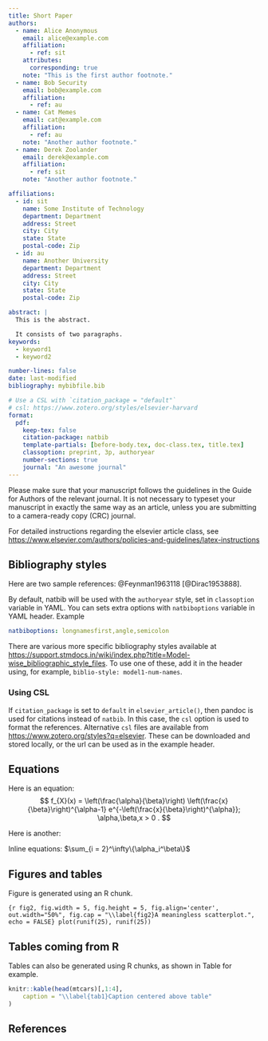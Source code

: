 ```yaml
---
title: Short Paper
authors:
  - name: Alice Anonymous
    email: alice@example.com
    affiliation:
      - ref: sit
    attributes:
      corresponding: true
    note: "This is the first author footnote."
  - name: Bob Security
    email: bob@example.com
    affiliation: 
      - ref: au
  - name: Cat Memes
    email: cat@example.com
    affiliation: 
      - ref: au
    note: "Another author footnote."
  - name: Derek Zoolander
    email: derek@example.com
    affiliation: 
      - ref: sit
    note: "Another author footnote."

affiliations:
  - id: sit
    name: Some Institute of Technology
    department: Department
    address: Street
    city: City
    state: State
    postal-code: Zip
  - id: au
    name: Another University
    department: Department
    address: Street
    city: City
    state: State
    postal-code: Zip

abstract: |
  This is the abstract.

  It consists of two paragraphs.
keywords: 
  - keyword1
  - keyword2

number-lines: false
date: last-modified
bibliography: mybibfile.bib

# Use a CSL with `citation_package = "default"`
# csl: https://www.zotero.org/styles/elsevier-harvard
format:
  pdf:
    keep-tex: false
    citation-package: natbib
    template-partials: [before-body.tex, doc-class.tex, title.tex]
    classoption: preprint, 3p, authoryear
    number-sections: true
    journal: "An awesome journal"
---
```


Please make sure that your manuscript follows the guidelines in the 
Guide for Authors of the relevant journal. It is not necessary to 
typeset your manuscript in exactly the same way as an article, 
unless you are submitting to a camera-ready copy (CRC) journal.

For detailed instructions regarding the elsevier article class, see   <https://www.elsevier.com/authors/policies-and-guidelines/latex-instructions>

## Bibliography styles

Here are two sample references: @Feynman1963118 [@Dirac1953888].

By default, natbib will be used with the `authoryear` style, set in `classoption` variable in YAML. 
You can sets extra options with `natbiboptions` variable in YAML header. Example 
```yaml
natbiboptions: longnamesfirst,angle,semicolon
```

There are various more specific bibliography styles available at
<https://support.stmdocs.in/wiki/index.php?title=Model-wise_bibliographic_style_files>. 
To use one of these, add it in the header using, for example, `biblio-style: model1-num-names`.

### Using CSL 

If `citation_package` is set to `default` in `elsevier_article()`, then pandoc is used for citations instead of `natbib`. In this case, the `csl` option is used to format the references. Alternative `csl` files are available from <https://www.zotero.org/styles?q=elsevier>. These can be downloaded
and stored locally, or the url can be used as in the example header.

## Equations

Here is an equation:
$$ 
  f_{X}(x) = \left(\frac{\alpha}{\beta}\right)
  \left(\frac{x}{\beta}\right)^{\alpha-1}
  e^{-\left(\frac{x}{\beta}\right)^{\alpha}}; 
  \alpha,\beta,x > 0 .
$$

Here is another:
\begin{align}
  a^2+b^2=c^2.
\end{align}

Inline equations: $\sum_{i = 2}^\infty\{\alpha_i^\beta\}$

## Figures and tables

Figure \ref{fig2} is generated using an R chunk.

```{r fig2, fig.width = 5, fig.height = 5, fig.align='center', out.width="50%", fig.cap = "\\label{fig2}A meaningless scatterplot.", echo = FALSE}
plot(runif(25), runif(25))
```

## Tables coming from R

Tables can also be generated using R chunks, as shown in Table \ref{tab1} for example.

```r
knitr::kable(head(mtcars)[,1:4], 
    caption = "\\label{tab1}Caption centered above table"
)
```

## References {-}

